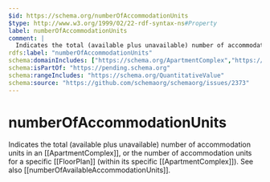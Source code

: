 ```yaml
---
$id: https://schema.org/numberOfAccommodationUnits
$type: http://www.w3.org/1999/02/22-rdf-syntax-ns#Property
label: numberOfAccommodationUnits
comment: |
  Indicates the total (available plus unavailable) number of accommodation units in an [[ApartmentComplex]], or the number of accommodation units for a specific [[FloorPlan]] (within its specific [[ApartmentComplex]]). See also [[numberOfAvailableAccommodationUnits]].
rdfs:label: "numberOfAccommodationUnits"
schema:domainIncludes: ["https://schema.org/ApartmentComplex","https://schema.org/FloorPlan"]
schema:isPartOf: "https://pending.schema.org"
schema:rangeIncludes: "https://schema.org/QuantitativeValue"
schema:source: "https://github.com/schemaorg/schemaorg/issues/2373"
---
```


# numberOfAccommodationUnits

Indicates the total (available plus unavailable) number of accommodation units in an [[ApartmentComplex]], or the number of accommodation units for a specific [[FloorPlan]] (within its specific [[ApartmentComplex]]). See also [[numberOfAvailableAccommodationUnits]].

